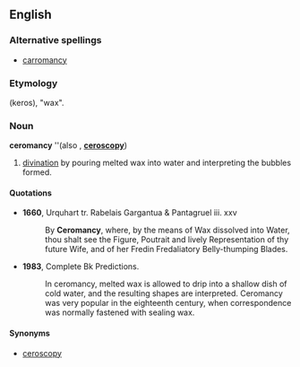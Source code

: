 ==English==
===Alternative spellings===
* [[carromancy]]

===Etymology===
{{AGr.}} (keros), "wax".

===Noun===
'''ceromancy''' ''(also '''[[]]''', '''[[ceroscopy]]''')

# [[divination]] by pouring melted wax into water and interpreting the bubbles formed.

====Quotations====
*'''1660''', Urquhart tr. Rabelais Gargantua & Pantagruel iii. xxv
*:By '''Ceromancy''', where, by the means of Wax dissolved into Water, thou shalt see the Figure, Poutrait and lively Representation of thy future Wife, and of her Fredin Fredaliatory Belly-thumping Blades.
*'''1983''', Complete Bk Predictions.
*:In ceromancy, melted wax is allowed to drip into a shallow dish of cold water, and the resulting shapes are interpreted. Ceromancy was very popular in the eighteenth century, when correspondence was normally fastened with sealing wax.

====Synonyms====
*[[ceroscopy]]